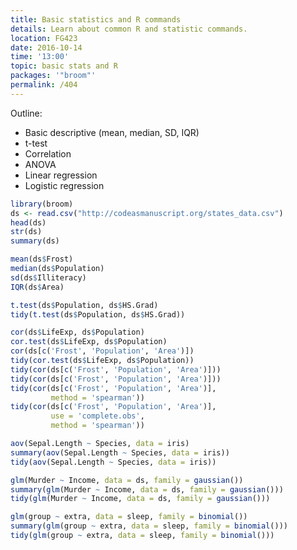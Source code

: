 ```yaml
---
title: Basic statistics and R commands
details: Learn about common R and statistic commands.
location: FG423
date: 2016-10-14
time: '13:00'
topic: basic stats and R
packages: '"broom"'
permalink: /404
---
```


Outline:

- Basic descriptive (mean, median, SD, IQR)
- t-test
- Correlation
- ANOVA
- Linear regression
- Logistic regression

```r
library(broom)
ds <- read.csv("http://codeasmanuscript.org/states_data.csv")
head(ds)
str(ds)
summary(ds)

mean(ds$Frost)
median(ds$Population)
sd(ds$Illiteracy)
IQR(ds$Area)

t.test(ds$Population, ds$HS.Grad)
tidy(t.test(ds$Population, ds$HS.Grad))

cor(ds$LifeExp, ds$Population)
cor.test(ds$LifeExp, ds$Population)
cor(ds[c('Frost', 'Population', 'Area')])
tidy(cor.test(ds$LifeExp, ds$Population))
tidy(cor(ds[c('Frost', 'Population', 'Area')]))
tidy(cor(ds[c('Frost', 'Population', 'Area')]))
tidy(cor(ds[c('Frost', 'Population', 'Area')], 
         method = 'spearman'))
tidy(cor(ds[c('Frost', 'Population', 'Area')], 
         use = 'complete.obs',
         method = 'spearman'))

aov(Sepal.Length ~ Species, data = iris)
summary(aov(Sepal.Length ~ Species, data = iris))
tidy(aov(Sepal.Length ~ Species, data = iris))

glm(Murder ~ Income, data = ds, family = gaussian())
summary(glm(Murder ~ Income, data = ds, family = gaussian()))
tidy(glm(Murder ~ Income, data = ds, family = gaussian()))

glm(group ~ extra, data = sleep, family = binomial())
summary(glm(group ~ extra, data = sleep, family = binomial()))
tidy(glm(group ~ extra, data = sleep, family = binomial()))

```


